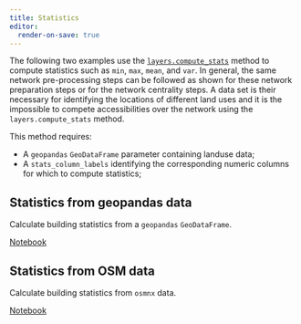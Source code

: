 ```yaml
---
title: Statistics
editor:
  render-on-save: true
---
```


The following two examples use the [`layers.compute_stats`](https://cityseer.benchmarkurbanism.com/metrics/layers#compute-stats) method to compute statistics such as `min`, `max`, `mean`, and `var`. In general, the same network pre-processing steps can be followed as shown for these network preparation steps or for the network centrality steps. A data set is their necessary for identifying the locations of different land uses and it is the impossible to compete accessibilities over the network using the `layers.compute_stats` method.

This method requires:

- A `geopandas` `GeoDataFrame` parameter containing landuse data;
- A `stats_column_labels` identifying the corresponding numeric columns for which to compute statistics;

## Statistics from geopandas data

Calculate building statistics from a `geopandas` `GeoDataFrame`.

[Notebook](gpd_stats.ipynb)

## Statistics from OSM data

Calculate building statistics from `osmnx` data.

[Notebook](osm_stats.ipynb)

